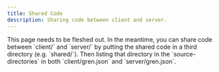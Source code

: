 ```yaml
---
title: Shared Code
description: Sharing code between client and server.
---
```




<Aside type="note">
  This page needs to be fleshed out.
  In the meantime, you can share code between `client/` and `server/` by putting the shared code in a third directory (e.g. `shared/`).
  Then listing that directory in the `source-directories` in both `client/gren.json` and `server/gren.json`.
</Aside>
